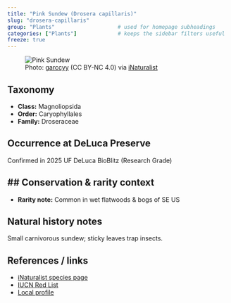```yaml
---
title: "Pink Sundew (Drosera capillaris)"
slug: "drosera-capillaris"
group: "Plants"                    # used for homepage subheadings
categories: ["Plants"]             # keeps the sidebar filters useful
freeze: true
---
```


<figure class="species-figure">
  <img src="https://inaturalist-open-data.s3.amazonaws.com/photos/476398852/large.jpg" alt="Pink Sundew" class="species-photo" />
  <figcaption class="photo-credit">Photo: <a href="https://www.inaturalist.org/people/garccyy">garccyy</a> (CC BY-NC 4.0) via <a href="https://www.inaturalist.org/observations/265241925">iNaturalist</a></figcaption>
</figure>

## Taxonomy
- **Class:** Magnoliopsida
- **Order:** Caryophyllales
- **Family:** Droseraceae

## Occurrence at DeLuca Preserve
Confirmed in 2025 UF DeLuca BioBlitz (Research Grade)

## Conservation & rarity context
- 
- **Rarity note:** Common in wet flatwoods & bogs of SE US

## Natural history notes
Small carnivorous sundew; sticky leaves trap insects.

## References / links
- [iNaturalist species page](https://www.inaturalist.org/taxa/162094-Drosera-capillaris)
- [IUCN Red List](NA)
- [Local profile](NA)
